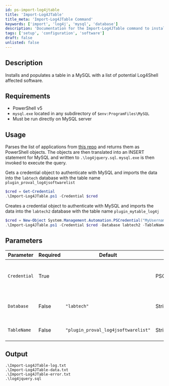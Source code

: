 ```yaml
---
id: ps-import-log4jtable
title: 'Import-Log4JTable'
title_meta: 'Import-Log4JTable Command'
keywords: ['import', 'log4j', 'mysql', 'database']
description: 'Documentation for the Import-Log4JTable command to install and populate a MySQL table with a list of potential Log4Shell affected software.'
tags: ['setup', 'configuration', 'software']
draft: false
unlisted: false
---
```

## Description
Installs and populates a table in a MySQL with a list of potential Log4Shell affected software.

## Requirements
- PowerShell v5
- `mysql.exe` located in any subdirectory of `$env:ProgramFiles\MySQL`
- Must be run directly on MySQL server

## Usage
Parses the list of applications from [this repo](https://github.com/NCSC-NL/log4shell/blob/main/software/README.md) and returns them as PowerShell objects. The objects are then translated into an INSERT statement for MySQL and written to `.\log4jquery.sql`. `mysql.exe` is then invoked to execute the query.


Gets a credential object to authenticate with MySQL and imports the data into the `labtech` database with the table name `plugin_proval_log4jsoftwarelist`

```powershell
$cred = Get-Credential
.\Import-Log4JTable.ps1 -Credential $cred
```

Creates a credential object to authenticate with MySQL and imports the data into the `labtech2` database with the table name `plugin_mytable_log4j`
```powershell
$cred = New-Object System.Management.Automation.PSCredential("MyUsername", (ConvertTo-SecureString -String "p@ssw0Rd" -AsPlainText -Force))
.\Import-Log4JTable.ps1 -Credential $cred -Database labtech2 -TableName plugin_mytable_log4j
```
## Parameters
| Parameter         | Required  | Default                             | Type         | Description                                   |
| ----------------- | --------- | ---------                           | ---------    | -----------------------------------------     |
| `Credential`      | True      |                                     | PSCredential | Credential object to authenticate with MySQL. |
| `Database`        | False     | `"labtech"`                         | String       | The database to import the data into.         |
| `TableName`       | False     | `"plugin_proval_log4jsoftwarelist"` | String       | The table to import the data into.            |

## Output
    .\Import-Log4JTable-log.txt
    .\Import-Log4JTable-data.txt
    .\Import-Log4JTable-error.txt
    .\log4jquery.sql









